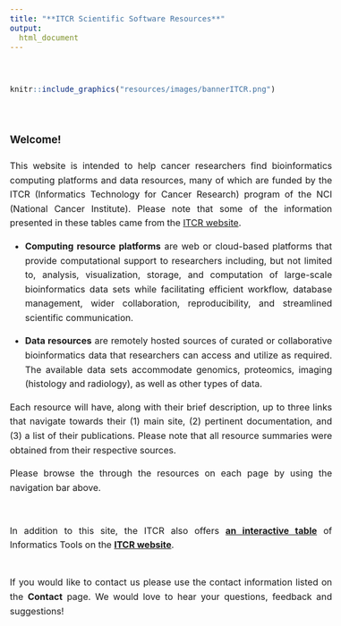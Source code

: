 ```yaml
---
title: "**ITCR Scientific Software Resources**"
output:
  html_document
---
```

<br>
```r
knitr::include_graphics("resources/images/bannerITCR.png")
```

<style type="text/css">
  body{
  font-size: 12pt;
  line-height: 1.6;
  text-align: justify;
  text-justify: inter-word;
}
</style>

<br> 

### **Welcome!**

This website is intended to help cancer researchers find bioinformatics computing platforms and data resources, many of which are funded by the ITCR (Informatics Technology for Cancer Research) program of the NCI (National Cancer Institute). Please note that some of the information presented in these tables came from the [ITCR website](https://itcr.cancer.gov/informatics-tools).

  - **Computing resource platforms** are web or cloud-based platforms that provide computational support to researchers including, but not limited to, analysis, visualization, storage, and computation of large-scale bioinformatics data sets while facilitating efficient workflow,  database management, wider collaboration,  reproducibility, and streamlined scientific communication.  
  
- **Data resources** are remotely hosted sources of curated or collaborative bioinformatics data that researchers can access and utilize as required. The available data sets accommodate genomics, proteomics, imaging (histology and radiology), as well as other types of data.

Each resource will have, along with their brief description, up to three links that navigate towards their (1) main site, (2) pertinent documentation, and (3) a list of their publications. Please note that all resource summaries were obtained from their respective sources.  

Please browse the through the resources on each page by using the navigation bar above.  
<br> <br>
In addition to this site, the ITCR also offers **[an interactive table](https://itcr.cancer.gov/informatics-tools)** of Informatics Tools on the **[ITCR website](https://itcr.cancer.gov/)**. 
<br><br>

If you would like to contact us please use the contact information listed on the **Contact** page. We would love to hear your questions, feedback and suggestions!  
